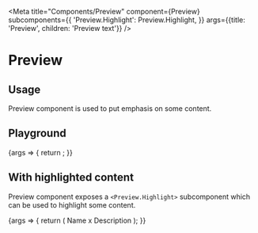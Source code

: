 
<Meta
  title="Components/Preview"
  component={Preview}
  subcomponents={{
    'Preview.Highlight': Preview.Highlight,
  }}
  args={{title: 'Preview', children: 'Preview text'}}
/>

# Preview

## Usage

Preview component is used to put emphasis on some content.

## Playground

<Canvas>
  <Story name="Standard">
    {args => {
      return <Preview {...args} />;
    }}
  </Story>
</Canvas>

<ArgsTable story="Standard" />

## With highlighted content

Preview component exposes a `<Preview.Highlight>` subcomponent which can be used to highlight some content.

<Canvas>
  <Story name="Highlight">
    {args => {
      return (
        <Preview {...args}>
          <Preview.Highlight>Name</Preview.Highlight> x <Preview.Highlight>Description</Preview.Highlight>
        </Preview>
      );
    }}
  </Story>
</Canvas>
